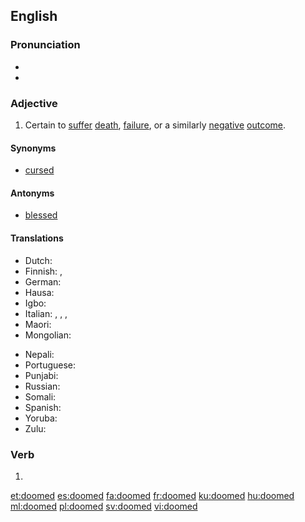 ==English==

===Pronunciation===
* {{IPA|/duːmd/|lang=en}}
* {{audio|en-us-doomed.ogg|Audio (US)|lang=en}}

===Adjective===
{{en-adj}}

# Certain to [[suffer]] [[death]], [[failure]], or a similarly [[negative]] [[outcome]].

====Synonyms====
* [[cursed]]

====Antonyms====
* [[blessed]]

====Translations====
{{trans-top|certain to suffer death, failure, or a similarly negative outcome}}
* Dutch: {{t+|nl|gedoemd}}
* Finnish: {{t|fi|tuomittu}}, {{t|fi|tuhon oma}}
* German: {{t+|de|verurteilt}}
* Hausa: {{t|ha|wanzuwa}}
* Igbo: {{t|ig|idikwe}}
* Italian: {{t+|it|condannato|m}}, {{t+|it|condannata|f}}, {{t+|it|spacciato|m}}, {{t+|it|spacciata|f}}
* Maori: {{t|mi|meake}}
* Mongolian: {{t|mn|хувь тавилан|sc=Cyrl}}
{{trans-mid}}
* Nepali: {{t|ne|बर्बाद|tr=barbāda|sc=Deva}}
* Portuguese: {{t+|pt|condenado}}
* Punjabi: {{t|pa|ਤਬਾਹ ਕਰ ਦਿੱਤੀ|tr=tabāha kara ditī|sc=Guru}}
* Russian: {{t+|ru|обречённый}}
* Somali: {{t|so|dhegjar}}
* Spanish: {{t|es|condenado}}
* Yoruba: {{t|yo|ijakule}}
* Zulu: {{t|zu|owawuzobhujiswa}}
{{trans-bottom}}

===Verb===
{{head|en|verb form}}

# {{en-past of|doom}}

[[et:doomed]]
[[es:doomed]]
[[fa:doomed]]
[[fr:doomed]]
[[ku:doomed]]
[[hu:doomed]]
[[ml:doomed]]
[[pl:doomed]]
[[sv:doomed]]
[[vi:doomed]]